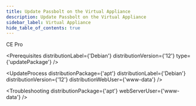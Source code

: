 ```yaml
---
title: Update Passbolt on the Virtual Appliance
description: Update Passbolt on the Virtual Appliance
sidebar_label: Virtual Appliance
hide_table_of_contents: true
---
```



<div style={{display: "flex", gap: "1rem"}}>
  <Chips link="https://www.passbolt.com/ce/docker" isUnderMainTitle={true}>CE</Chips>
  <Chips link="https://www.passbolt.com/pricing/pro" isUnderMainTitle={true}>Pro</Chips>
</div>

<Prerequisites
  distributionLabel={'Debian'}
  distributionVersion={'12'}
  type={'updatePackage'}
/>

<UpdateProcess
  distributionPackage={'apt'}
  distributionLabel={'Debian'}
  distributionVersion={'12'}
  distributionWebUser={'www-data'}
/>

<Troubleshooting distributionPackage={'apt'} webServerUser={'www-data'} />

<InCaseOfIssues />
